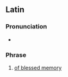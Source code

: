 ==Latin==

===Pronunciation===
* {{la-IPA|beātae memoriae}}

===Phrase===
{{head|la|phrase|head=[[beatus|beātae]] [[memoria]]e|feminine genitive or dative}}

# [[of blessed memory]]